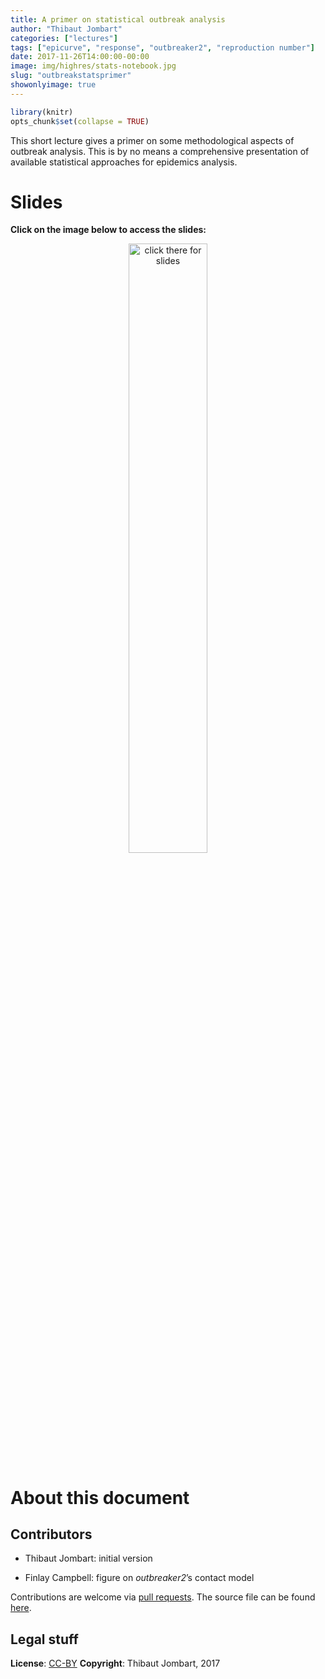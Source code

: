 ```yaml
---
title: A primer on statistical outbreak analysis
author: "Thibaut Jombart"
categories: ["lectures"]
tags: ["epicurve", "response", "outbreaker2", "reproduction number"]
date: 2017-11-26T14:00:00-00:00
image: img/highres/stats-notebook.jpg
slug: "outbreakstatsprimer"
showonlyimage: true
---
```


	
```r
library(knitr)
opts_chunk$set(collapse = TRUE)
```

This short lecture gives a primer on some methodological aspects of outbreak
analysis. This is by no means a comprehensive presentation of available
statistical approaches for epidemics analysis.


# Slides

**Click on the image below to access the slides:**

<center>
<a href="../../slides/outbreak_primer/outbreak_primer.html"><img src="../../img/highres/stats-notebook.jpg" width="50%" alt="click there for slides" align="middle"></a>
</center>





# About this document

## Contributors

- Thibaut Jombart: initial version

- Finlay Campbell: figure on *outbreaker2*'s contact model


Contributions are welcome via [pull
requests](https://github.com/reconhub/learn/pulls). The source file can be found
[here](https://github.com/reconhub/learn/blob/master/static/slides/outbreak_primer/outbreak_primer.Rmd).



## Legal stuff

**License**: [CC-BY](https://creativecommons.org/licenses/by/3.0/)
**Copyright**: Thibaut Jombart, 2017 
